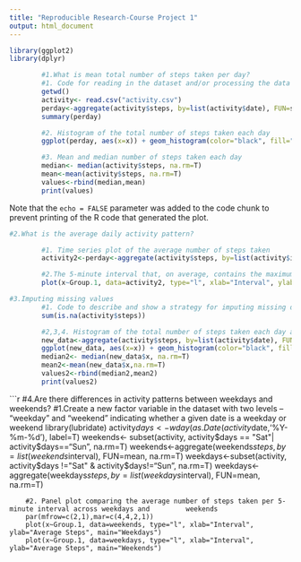 ```yaml
---
title: "Reproducible Research-Course Project 1"
output: html_document
---
```


```r
library(ggplot2)
library(dplyr)
```


```r
        #1.What is mean total number of steps taken per day?
        #1. Code for reading in the dataset and/or processing the data
        getwd()
        activity<- read.csv("activity.csv")
        perday<-aggregate(activity$steps, by=list(activity$date), FUN=sum)
        summary(perday)

        #2. Histogram of the total number of steps taken each day
        ggplot(perday, aes(x=x)) + geom_histogram(color="black", fill="light blue", bins=5) +xlab("Steps per Day") + ylab("Frequency")

        #3. Mean and median number of steps taken each day
        median<- median(activity$steps, na.rm=T)
        mean<-mean(activity$steps, na.rm=T)
        values<-rbind(median,mean)
        print(values)
```

Note that the `echo = FALSE` parameter was added to the code chunk to prevent printing of the R code that generated the plot.

```r
#2.What is the average daily activity pattern?

        #1. Time series plot of the average number of steps taken
        activity2<-perday<-aggregate(activity$steps, by=list(activity$interval), FUN=mean, na.rm=T)

        #2.The 5-minute interval that, on average, contains the maximum number of steps
        plot(x~Group.1, data=activity2, type="l", xlab="Interval", ylab="Average Steps")

```

```r
#3.Imputing missing values
        #1. Code to describe and show a strategy for imputing missing data
        sum(is.na(activity$steps))

        #2,3,4. Histogram of the total number of steps taken each day after missing values are imputed
        new_data<-aggregate(activity$steps, by=list(activity$date), FUN=sum)
        ggplot(new_data, aes(x=x)) + geom_histogram(color="black", fill="light blue", bins=5) +xlab("Steps per Day") + ylab("Frequency")
        median2<- median(new_data$x, na.rm=T)
        mean2<-mean(new_data$x,na.rm=T)
        values2<-rbind(median2,mean2)
        print(values2)

```

```r
#4.Are there differences in activity patterns between weekdays and weekends?
        #1.Create a new factor variable in the dataset with two levels – “weekday” and “weekend” indicating            whether a given date is a weekday or weekend
        library(lubridate)
        activity$days<-wday(as.Date(activity$date,'%Y-%m-%d'), label=T)
        weekends<- subset(activity, activity$days == "Sat"| activity$days=="Sun", na.rm=T)
        weekends<-aggregate(weekends$steps, by=list(weekends$interval), FUN=mean, na.rm=T)
        weekdays<-subset(activity, activity$days !="Sat" & activity$days!="Sun", na.rm=T)
        weekdays<-aggregate(weekdays$steps, by=list(weekdays$interval), FUN=mean, na.rm=T)

        #2. Panel plot comparing the average number of steps taken per 5-minute interval across weekdays and         weekends
        par(mfrow=c(2,1),mar=c(4,4,2,1))
        plot(x~Group.1, data=weekends, type="l", xlab="Interval", ylab="Average Steps", main="Weekdays")
        plot(x~Group.1, data=weekdays, type="l", xlab="Interval", ylab="Average Steps", main="Weekends")





